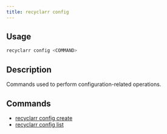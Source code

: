 ```yaml
---
title: recyclarr config
---
```


## Usage

```js
recyclarr config <COMMAND>
```

## Description

Commands used to perform configuration-related operations.

## Commands

- [recyclarr config create](config-create.mdx)
- [recyclarr config list](list/index.mdx)

